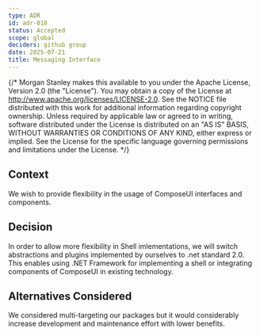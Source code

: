 ```yaml
---
type: ADR
id: adr-018
status: Accepted
scope: global
deciders: github group
date: 2025-07-21
title: Messaging Interface
---
```


{/* Morgan Stanley makes this available to you under the Apache License, Version 2.0 (the "License"). You may obtain a copy of the License at http://www.apache.org/licenses/LICENSE-2.0. See the NOTICE file distributed with this work for additional information regarding copyright ownership. Unless required by applicable law or agreed to in writing, software distributed under the License is distributed on an "AS IS" BASIS, WITHOUT WARRANTIES OR CONDITIONS OF ANY KIND, either express or implied. See the License for the specific language governing permissions and limitations under the License. */}

## Context

We wish to provide flexibility in the usage of ComposeUI interfaces and components.

## Decision

In order to allow more flexibility in Shell imlementations, we will switch abstractions and plugins implemented by ourselves to .net standard 2.0.
This enables using .NET Framework for implementing a shell or integrating components of ComposeUI in existing technology.

## Alternatives Considered
We considered multi-targeting our packages but it would considerably increase development and maintenance effort with lower benefits.